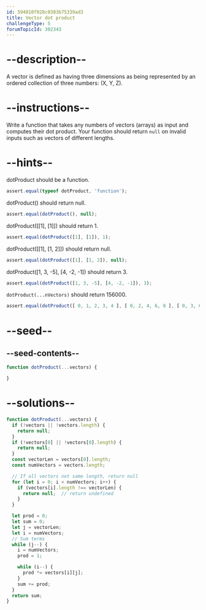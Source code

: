 ```yaml
---
id: 594810f028c0303b75339ad3
title: Vector dot product
challengeType: 5
forumTopicId: 302343
---
```


# --description--

A vector is defined as having three dimensions as being represented by an ordered collection of three numbers: (X, Y, Z).

# --instructions--

Write a function that takes any numbers of vectors (arrays) as input and computes their dot product. Your function should return `null` on invalid inputs such as vectors of different lengths.

# --hints--

dotProduct should be a function.

```js
assert.equal(typeof dotProduct, 'function');
```

dotProduct() should return null.

```js
assert.equal(dotProduct(), null);
```

dotProduct(\[[1], [1]]) should return 1.

```js
assert.equal(dotProduct([1], [1]), 1);
```

dotProduct(\[[1], [1, 2]]) should return null.

```js
assert.equal(dotProduct([1], [1, 2]), null);
```

dotProduct([1, 3, -5], [4, -2, -1]) should return 3.

```js
assert.equal(dotProduct([1, 3, -5], [4, -2, -1]), 3);
```

`dotProduct(...nVectors)` should return 156000.

```js
assert.equal(dotProduct([ 0, 1, 2, 3, 4 ], [ 0, 2, 4, 6, 8 ], [ 0, 3, 6, 9, 12 ], [ 0, 4, 8, 12, 16 ], [ 0, 5, 10, 15, 20 ]), 156000);
```

# --seed--

## --seed-contents--

```js
function dotProduct(...vectors) {

}
```

# --solutions--

```js
function dotProduct(...vectors) {
  if (!vectors || !vectors.length) {
    return null;
  }
  if (!vectors[0] || !vectors[0].length) {
    return null;
  }
  const vectorLen = vectors[0].length;
  const numVectors = vectors.length;

  // If all vectors not same length, return null
  for (let i = 0; i < numVectors; i++) {
    if (vectors[i].length !== vectorLen) {
      return null;  // return undefined
    }
  }

  let prod = 0;
  let sum = 0;
  let j = vectorLen;
  let i = numVectors;
  // Sum terms
  while (j--) {
    i = numVectors;
    prod = 1;

    while (i--) {
      prod *= vectors[i][j];
    }
    sum += prod;
  }
  return sum;
}
```
